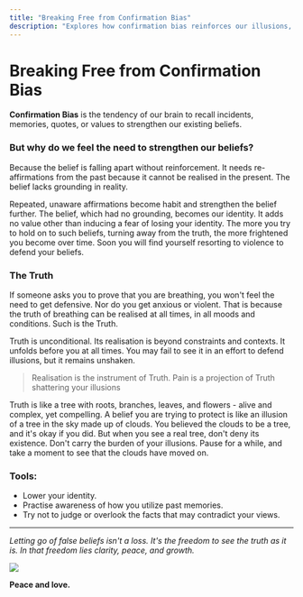 ```yaml
---
title: "Breaking Free from Confirmation Bias"
description: "Explores how confirmation bias reinforces our illusions, keep us from the truth and how to break free."
---
```


# Breaking Free from Confirmation Bias

**Confirmation Bias** is the tendency of our brain to recall incidents, memories, quotes, or values to strengthen our existing beliefs.
### But why do we feel the need to strengthen our beliefs?
Because the belief is falling apart without reinforcement. It needs re-affirmations from the past because it cannot be realised in the present. The belief lacks grounding in reality.

Repeated, unaware affirmations become habit and strengthen the belief further. The belief, which had no grounding, becomes our identity. It adds no value other than inducing a fear of losing your identity. The more you try to hold on to such beliefs, turning away from the truth, the more frightened you become over time. Soon you will find yourself resorting to violence to defend your beliefs.
### The Truth

If someone asks you to prove that you are breathing, you won't feel the need to get defensive. Nor do you get anxious or violent. That is because the truth of breathing can be realised at all times, in all moods and conditions. Such is the Truth.

Truth is unconditional. Its realisation is beyond constraints and contexts. It unfolds before you at all times. You may fail to see it in an effort to defend illusions, but it remains unshaken.

> Realisation is the instrument of Truth.
> Pain is a projection of Truth shattering your illusions

Truth is like a tree with roots, branches, leaves, and flowers - alive and complex, yet compelling. A belief you are trying to protect is like an illusion of a tree in the sky made up of clouds. You believed the clouds to be a tree, and it's okay if you did. But when you see a real tree, don't deny its existence. Don't carry the burden of your illusions. Pause for a while, and take a moment to see that the clouds have moved on.
### Tools:
- Lower your identity.
- Practise awareness of how you utilize past memories.
- Try not to judge or overlook the facts that may contradict your views.

---

*Letting go of false beliefs isn't a loss. It's the freedom to see the truth as it is. In that freedom lies clarity, peace, and growth.*

![](https://ik.imagekit.io/zmc91qb0y1t/portfolio/blogs/breaking-free-from-confirmation-bias/20240913_142330-EDIT_6hQerigO5.jpg?updatedAt=1737806777316)

**Peace and love.**
